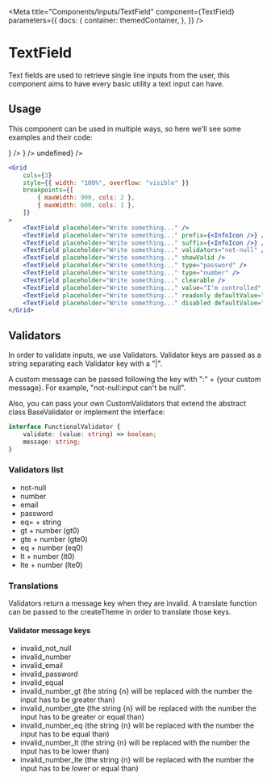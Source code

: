 
<Meta
    title="Components/Inputs/TextField"
    component={TextField}
    parameters={{
        docs: {
            container: themedContainer,
        },
    }}
/>

# TextField

Text fields are used to retrieve single line inputs from the user, this component aims to have every basic utility a text input can have.

## Usage

This component can be used in multiple ways, so here we'll see some examples and their code:

<Canvas>
    <Row
        className="with-icon"
        style={{ padding: "40px", overflow: "visible" }}
        alignItems="center"
        justifyContent="center"
    >
        <Grid
            cols={3}
            style={{ width: "100%", overflow: "visible" }}
            breakpoints={[
                { maxWidth: 900, cols: 2 },
                { maxWidth: 600, cols: 1 },
            ]}
        >
            <TextField placeholder="Write something..." />
            <TextField placeholder="Write something..." prefix={<InfoIcon />} />
            <TextField placeholder="Write something..." suffix={<InfoIcon />} />
            <TextField placeholder="Write something..." value="Validate number" validators="number" />
            <TextField placeholder="Write something..." value="Show valid" showValid />
            <TextField placeholder="Write something..." type="password" />
            <TextField placeholder="Write something..." type="number" />
            <TextField placeholder="Write something..." clearable />
            <TextField
                placeholder="Write something..."
                value="I'm controlled"
                onChange={() => undefined}
            />
            <TextField
                placeholder="Write something..."
                readonly
                defaultValue="I can only be read"
            />
            <TextField placeholder="Write something..." disabled defaultValue="I'm disabled" />
        </Grid>
    </Row>
</Canvas>

```jsx
<Grid
    cols={3}
    style={{ width: "100%", overflow: "visible" }}
    breakpoints={[
        { maxWidth: 900, cols: 2 },
        { maxWidth: 600, cols: 1 },
    ]}
>
    <TextField placeholder="Write something..." />
    <TextField placeholder="Write something..." prefix={<InfoIcon />} />
    <TextField placeholder="Write something..." suffix={<InfoIcon />} />
    <TextField placeholder="Write something..." validators="not-null" />
    <TextField placeholder="Write something..." showValid />
    <TextField placeholder="Write something..." type="password" />
    <TextField placeholder="Write something..." type="number" />
    <TextField placeholder="Write something..." clearable />
    <TextField placeholder="Write something..." value="I'm controlled" onChange={() => undefined} />
    <TextField placeholder="Write something..." readonly defaultValue="I can only be read" />
    <TextField placeholder="Write something..." disabled defaultValue="I'm disabled" />
</Grid>
```

## Validators

In order to validate inputs, we use Validators. Validator keys are passed as a string separating each Validator key with a "|".

A custom message can be passed following the key with ":" + {your custom message}. For example, "not-null:input can't be null".

Also, you can pass your own CustomValidators that extend the abstract class BaseValidator or implement the interface:

````typescript
interface FunctionalValidator {
    validate: (value: string) => boolean;
    message: string;
}
````

### Validators list

- not-null
- number
- email
- password
- eq= + string
- gt + number (gt0)
- gte + number (gte0)
- eq + number (eq0)
- lt + number (lt0)
- lte + number (lte0)

### Translations

Validators return a message key when they are invalid. A translate function can be passed to the createTheme in order to translate those keys.

#### Validator message keys

- invalid_not_null
- invalid_number
- invalid_email
- invalid_password
- invalid_equal
- invalid_number_gt (the string {n} will be replaced with the number the input has to be greater than)
- invalid_number_gte (the string {n} will be replaced with the number the input has to be greater or equal than)
- invalid_number_eq (the string {n} will be replaced with the number the input has to be equal than)
- invalid_number_lt (the string {n} will be replaced with the number the input has to be lower than)
- invalid_number_lte (the string {n} will be replaced with the number the input has to be lower or equal than)
